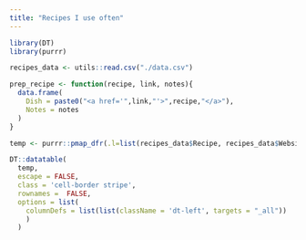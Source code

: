 ```yaml
---
title: "Recipes I use often"
---
```


```r

library(DT)
library(purrr)

recipes_data <- utils::read.csv("./data.csv")

prep_recipe <- function(recipe, link, notes){
  data.frame(
    Dish = paste0("<a href='",link,"'>",recipe,"</a>"),
    Notes = notes
  )
}

temp <- purrr::pmap_dfr(.l=list(recipes_data$Recipe, recipes_data$Website, recipes_data$Notes),.f=prep_recipe)

DT::datatable(
  temp, 
  escape = FALSE, 
  class = 'cell-border stripe', 
  rownames =  FALSE,
  options = list(
    columnDefs = list(list(className = 'dt-left', targets = "_all"))
    )
  )


```

